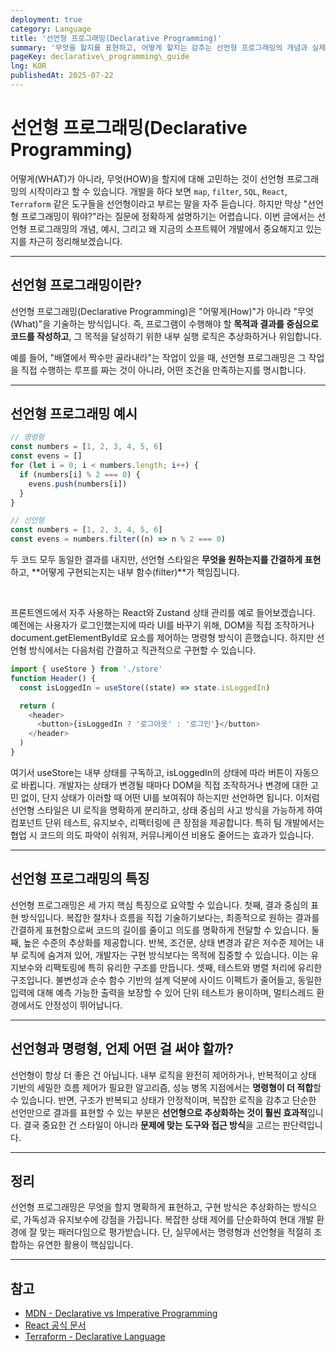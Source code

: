 ```yaml
---
deployment: true
category: Language
title: '선언형 프로그래밍(Declarative Programming)'
summary: '무엇을 할지를 표현하고, 어떻게 할지는 감추는 선언형 프로그래밍의 개념과 실제 적용 사례를 통해 핵심 원리를 알아봅니다.'
pageKey: declarative\_programming\_guide
lng: KOR
publishedAt: 2025-07-22
---
```


# 선언형 프로그래밍(Declarative Programming)

어떻게(WHAT)가 아니라, 무엇(HOW)을 할지에 대해 고민하는 것이 선언형 프로그래밍의 시작이라고 할 수 있습니다. 개발을 하다 보면 `map`, `filter`, `SQL`, `React`, `Terraform` 같은 도구들을 선언형이라고 부르는 말을 자주 듣습니다. 하지만 막상 "선언형 프로그래밍이 뭐야?"라는 질문에 정확하게 설명하기는 어렵습니다. 이번 글에서는 선언형 프로그래밍의 개념, 예시, 그리고 왜 지금의 소프트웨어 개발에서 중요해지고 있는지를 차근히 정리해보겠습니다.

---

## 선언형 프로그래밍이란?

선언형 프로그래밍(Declarative Programming)은 "어떻게(How)"가 아니라 "무엇(What)"을 기술하는 방식입니다. 즉, 프로그램이 수행해야 할 **목적과 결과를 중심으로 코드를 작성하고**, 그 목적을 달성하기 위한 내부 실행 로직은 추상화하거나 위임합니다.

예를 들어, "배열에서 짝수만 골라내라"는 작업이 있을 때, 선언형 프로그래밍은 그 작업을 직접 수행하는 루프를 짜는 것이 아니라, 어떤 조건을 만족하는지를 명시합니다.

---

## 선언형 프로그래밍 예시

```javascript title="declarative programming" showLineNumbers
// 명령형
const numbers = [1, 2, 3, 4, 5, 6]
const evens = []
for (let i = 0; i < numbers.length; i++) {
  if (numbers[i] % 2 === 0) {
    evens.push(numbers[i])
  }
}

// 선언형
const numbers = [1, 2, 3, 4, 5, 6]
const evens = numbers.filter((n) => n % 2 === 0)
```

두 코드 모두 동일한 결과를 내지만, 선언형 스타일은 **무엇을 원하는지를 간결하게 표현**하고, \*\*어떻게 구현되는지는 내부 함수(filter)\*\*가 책임집니다.

<br />

프론트엔드에서 자주 사용하는 React와 Zustand 상태 관리를 예로 들어보겠습니다. 예전에는 사용자가 로그인했는지에 따라 UI를 바꾸기 위해, DOM을 직접 조작하거나 document.getElementById로 요소를 제어하는 명령형 방식이 흔했습니다. 하지만 선언형 방식에서는 다음처럼 간결하고 직관적으로 구현할 수 있습니다.

```javascript title="declarative programming" showLineNumbers
import { useStore } from './store'
function Header() {
  const isLoggedIn = useStore((state) => state.isLoggedIn)

  return (
    <header>
      <button>{isLoggedIn ? '로그아웃' : '로그인'}</button>
    </header>
  )
}
```

여기서 <codeline>useStore</codeline>는 내부 상태를 구독하고, <codeline>isLoggedIn</codeline>의 상태에 따라 버튼이 자동으로 바뀝니다. 개발자는 상태가 변경될 때마다 DOM을 직접 조작하거나 변경에 대한 고민 없이, 단지 상태가 이러할 때 어떤 UI를 보여줘야 하는지만 선언하면 됩니다. 이처럼 선언형 스타일은 UI 로직을 명확하게 분리하고, 상태 중심의 사고 방식을 가능하게 하여 컴포넌트 단위 테스트, 유지보수, 리팩터링에 큰 장점을 제공합니다. 특히 팀 개발에서는 협업 시 코드의 의도 파악이 쉬워져, 커뮤니케이션 비용도 줄어드는 효과가 있습니다.

---

## 선언형 프로그래밍의 특징

선언형 프로그래밍은 세 가지 핵심 특징으로 요약할 수 있습니다. 첫째, 결과 중심의 표현 방식입니다. 복잡한 절차나 흐름을 직접 기술하기보다는, 최종적으로 원하는 결과를 간결하게 표현함으로써 코드의 길이를 줄이고 의도를 명확하게 전달할 수 있습니다. 둘째, 높은 수준의 추상화를 제공합니다. 반복, 조건문, 상태 변경과 같은 저수준 제어는 내부 로직에 숨겨져 있어, 개발자는 구현 방식보다는 목적에 집중할 수 있습니다. 이는 유지보수와 리팩토링에 특히 유리한 구조를 만듭니다. 셋째, 테스트와 병렬 처리에 유리한 구조입니다. 불변성과 순수 함수 기반의 설계 덕분에 사이드 이펙트가 줄어들고, 동일한 입력에 대해 예측 가능한 출력을 보장할 수 있어 단위 테스트가 용이하며, 멀티스레드 환경에서도 안정성이 뛰어납니다.

---

## 선언형과 명령형, 언제 어떤 걸 써야 할까?

선언형이 항상 더 좋은 건 아닙니다. 내부 로직을 완전히 제어하거나, 반복적이고 상태 기반의 세밀한 흐름 제어가 필요한 알고리즘, 성능 병목 지점에서는 **명령형이 더 적합**할 수 있습니다. 반면, 구조가 반복되고 상태가 안정적이며, 복잡한 로직을 감추고 단순한 선언만으로 결과를 표현할 수 있는 부분은 **선언형으로 추상화하는 것이 훨씬 효과적**입니다. 결국 중요한 건 스타일이 아니라 **문제에 맞는 도구와 접근 방식**을 고르는 판단력입니다.

---

## 정리

선언형 프로그래밍은 무엇을 할지 명확하게 표현하고, 구현 방식은 추상화하는 방식으로, 가독성과 유지보수에 강점을 가집니다. 복잡한 상태 제어를 단순화하여 현대 개발 환경에 잘 맞는 패러다임으로 평가받습니다. 단, 실무에서는 명령형과 선언형을 적절히 조합하는 유연한 활용이 핵심입니다.

---

## 참고

- [MDN - Declarative vs Imperative Programming](https://developer.mozilla.org/en-US/docs/Glossary/Declarative)
- [React 공식 문서](https://react.dev/learn/thinking-in-react)
- [Terraform - Declarative Language](https://developer.hashicorp.com/terraform/language)

